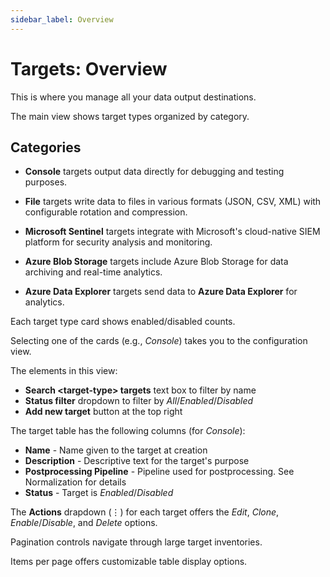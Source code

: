 ```yaml
---
sidebar_label: Overview
---
```


# Targets: Overview

This is where you manage all your data output destinations.

The main view shows target types organized by category.

## Categories

- **Console** targets output data directly for debugging and testing purposes.

- **File** targets write data to files in various formats (JSON, CSV, XML) with configurable rotation and compression.

- **Microsoft Sentinel** targets integrate with Microsoft's cloud-native SIEM platform for security analysis and monitoring.

- **Azure Blob Storage** targets include Azure Blob Storage for data archiving and real-time analytics.

- **Azure Data Explorer** targets send data to **Azure Data Explorer** for analytics.

Each target type card shows enabled/disabled counts.

Selecting one of the cards (e.g., _Console_) takes you to the configuration view.

The elements in this view:

- **Search &lt;target-type&gt; targets** text box to filter by name
- **Status filter** dropdown to filter by _All_/_Enabled_/_Disabled_
- **Add new target** button at the top right

The target table has the following columns (for _Console_):

- **Name** - Name given to the target at creation
- **Description** - Descriptive text for the target's purpose
- **Postprocessing Pipeline** - Pipeline used for postprocessing. See <Topic id="normalization">Normalization</Topic> for details
- **Status** - Target is _Enabled_/_Disabled_

The **Actions** drapdown (⋮) for each target offers the _Edit_, _Clone_, _Enable_/_Disable_, and _Delete_ options.

Pagination controls navigate through large target inventories.

Items per page offers customizable table display options.
